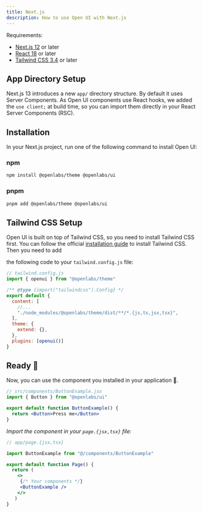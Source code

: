 ```yaml
---
title: Next.js
description: How to use Open UI with Next.js
---
```


Requirements:

- [Next.js 12](https://nextjs.org/) or later
- [React 18](https://reactjs.org/) or later
- [Tailwind CSS 3.4](https://tailwindcss.com/docs/guides/nextjs) or later

## App Directory Setup

Next.js 13 introduces a new `app/` directory structure. By default it uses Server Components. 
As Open UI components use React hooks, we added the `use client;` at build time, so you can import them
directly in your React Server Components (RSC).

## Installation

In your Next.js project, run one of the following command to install Open UI:

### npm

```sh
npm install @openlabs/theme @openlabs/ui
```

### pnpm

```sh
pnpm add @openlabs/theme @openlabs/ui
```

## Tailwind CSS Setup

Open UI is built on top of Tailwind CSS, so you need to install Tailwind CSS first. You can follow the official [installation guide](https://tailwindcss.com/docs/guides/nextjs) to install Tailwind CSS. Then you need to add

the following code to your `tailwind.config.js` file:

```js
// tailwind.config.js
import { openui } from "@openlabs/theme"

/** @type {import("tailwindcss").Config} */
export default {
  content: [
    //...
    "./node_modules/@openlabs/theme/dist/**/*.{js,ts,jsx,tsx}",
  ],
  theme: {
    extend: {},
  },
  plugins: [openui()]
}
```

## Ready 🎉

Now, you can use the component you installed in your application 🎉.

```jsx
// src/components/ButtonExample.jsx
import { Button } from "@openlabs/ui"

export default function ButtonExample() {
  return <Button>Press me</Button>
}
```

_Import the component in your `page.{jsx,tsx}` file:_

```jsx
// app/page.{jsx,tsx}

import ButtonExample from "@/components/ButtonExample"

export default function Page() {
  return (
    <>
     {/* Your components */}
     <ButtonExample />    
    </>
   )
}
```

